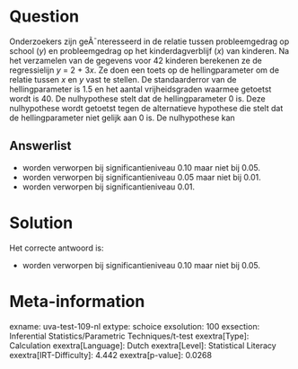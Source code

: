 Question
========

Onderzoekers zijn geÃ¯nteresseerd in de relatie tussen probleemgedrag op
school (*y*) en probleemgedrag op het kinderdagverblijf (*x*) van
kinderen. Na het verzamelen van de gegevens voor 42 kinderen berekenen
ze de regressielijn *y* = 2 + 3*x*. Ze doen een toets op de
hellingparameter om de relatie tussen *x* en *y* vast te stellen. De
standaarderror van de hellingparameter is 1.5 en het aantal
vrijheidsgraden waarmee getoetst wordt is 40. De nulhypothese stelt dat
de hellingparameter 0 is. Deze nulhypothese wordt getoetst tegen de
alternatieve hypothese die stelt dat de hellingparameter niet gelijk aan
0 is. De nulhypothese kan


Answerlist
----------

* worden verworpen bij significantieniveau 0.10 maar niet bij 0.05.
* worden verworpen bij significantieniveau 0.05 maar niet bij 0.01.
* worden verworpen bij significantieniveau 0.01.

Solution
========

Het correcte antwoord is: 

* worden verworpen bij significantieniveau 0.10 maar niet bij 0.05.

Meta-information
================
exname: uva-test-109-nl
extype: schoice
exsolution: 100
exsection: Inferential Statistics/Parametric Techniques/t-test
exextra[Type]: Calculation
exextra[Language]: Dutch
exextra[Level]: Statistical Literacy
exextra[IRT-Difficulty]: 4.442
exextra[p-value]: 0.0268
